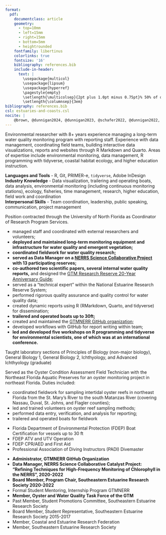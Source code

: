 ```yaml
---
format: 
  pdf: 
    documentclass: article
    geometry:
      - top=10mm
      - left=15mm
      - right=15mm
      - bottom=5mm
      - heightrounded
    fontfamily: libertinus
    colorlinks: true
    fontsize: '16'
    bibliography: references.bib
    include-in-header: 
      text: |
        \usepackage{multicol}
        \usepackage{lipsum}
        \usepackage{hyperref}
        \pagestyle{empty}
        \setlength{\multicolsep}{2pt plus 1.0pt minus 0.75pt}% 50% of original values
        \setlength{\columnsep}{3em}
bibliography: references.bib
csl: estuaries-and-coasts.csl
nocite: |
    @brown, @dunnigan2024, @dunnigan2023, @schafer2022, @dunnigan2022, @dix2019, @dunnigan2018, @dunnigan2017a, @dunnigan2017b
---
```


<!-- TITLE -->

```{=tex}
\begin{huge}\begin{center}{\bf SHANNON DUNNIGAN KIMMEL}\end{center}\end{huge}
```
<!--HEADLINE -->

<!-- ```{=tex} -->

<!-- \begin{center}\emph{Creative, detail-oriented professional with a passion for data visualization and scientific inquiry.} -->

<!-- \end{center} -->

<!-- ``` -->

<!-- CONTACT INFO -->

```{=tex}
\begin{center}shannon.d.kimmel@gmail.com ∙ 
\href{https://github.com/skdunnigan}{Github} ∙ \href{https://www.linkedin.com/in/shannon-kimmel/}{LinkedIn} ∙
\href{https://www.researchgate.net/profile/Shannon-Dunnigan}{ResearchGate} ∙
\href{https://orcid.org/0009-0004-6404-7008}{ORCID}
\end{center}
\vspace{0.2cm}
```
<!-- SUMMARY -->

Environmental researcher with 8+ years experience managing a long-term water quality monitoring program with reporting staff. Experience with data management, coordinating field teams, building interactive data visualizations, reports and websites through R Markdown and Quarto. Areas of expertise include environmental monitoring, data management, R programming with tidyverse, coastal habitat ecology, and higher education instruction.

<!-- SKILLS -->

```{=tex}
\begin{large}{\bf SKILLS}
  \vspace{3pt}
  \hrule
\end{large}
\vspace{-0.16cm}
```
**Languages and Tools** - R, Git, PRIMER-e, `tidyverse`, Adobe InDesign\
**Industry Knowledge** - Data visualization, trailering and operating boats, data analysis, environmental monitoring (including continuous monitoring stations), ecology, fisheries, time management, research, higher education, field work and coordination\
**Interpersonal Skills** - Team coordination, leadership, public speaking, communication, project management

<!-- EXPERIENCE : 1ST BULLET-->

```{=tex}
\begin{large}{\bf EXPERIENCE}
  \vspace{3pt}
  \hrule
  \begin{multicols}{2}
    \begin{flushleft}{\bf{GTM Research Reserve}}\end{flushleft}
    \begin{flushright}Apr 2017-\textit{Present}\end{flushright}
  \end{multicols}
  \vspace{-0.17cm}
  \begin{multicols}{2}
    \begin{flushleft}\textit{System-Wide Monitoring Program Manager}\end{flushleft}
    \begin{flushright}Ponte Vedra Beach, FL\end{flushright}\end
  {multicols}
\end{large}
\vspace{-0.16cm}
```
Position contracted through the University of North Florida as Coordinator of Research Program Services.

-   managed staff and coordinated with external researchers and volunteers;
-   **deployed and maintained long-term monitoring equipment and infrastructure for water quality and emergent vegetation;**
-   **coordinated fieldwork for water quality research;**
-   **served as Data Manager on a [NERRS Science Collaborative Project](https://nerrssciencecollaborative.org/project/Dix20) with 13 participating reserves;**
-   **co-authored two scientific papers, several internal water quality reports,** and designed the [GTM Research Reserve 20-Year Anniversary Guide](https://github.com/skdunnigan/quarto-resume/blob/b66696c59540717ccc8c5219921b5a885c5af50b/docs/GTM-Guide-2020.pdf){style="font-size: 11pt;"};
-   served as a "technical expert" within the National Estuarine Research Reserve System;
-   performed rigorous quality assurance and quality control for water quality data;
-   created dynamic reports using R (RMarkdown, Quarto, and tidyverse) for dissemination;
-   **trailered and operated boats up to 30ft;**
-   created and maintained the [GTMNERR GitHub organization](https://github.com/gtmnerr);
-   developed workflows with GitHub for report writing within team;
-   **led and developed five workshops on R programming and tidyverse for environmental scientists, one of which was at an international conference.**

\vspace{7pt}

<!-- EXPERIENCE : 2ND BULLET -->

```{=tex}
\begin{large}
  \begin{multicols}{2}
    \begin{flushleft}{\bf{University of North Florida}}\end{flushleft}
    \begin{flushright}Jan 2016-Dec 2021\end{flushright}
  \end{multicols}
  \vspace{-0.17cm}
  \begin{multicols}{2}
    \begin{flushleft}\textit{Adjunct Instructor, Department of Biology}\end
    {flushleft}\begin{flushright}Jacksonville, FL\end
    {flushright}
  \end{multicols}
\end{large}
\vspace{-0.16cm}
```
Taught laboratory sections of Principles of Biology (non-major biology), General Biology 1, General Biology 2, Ichthyology, and Advanced Ichthyology (graduate)

\vspace{7pt}

<!-- EXPERIENCE : 3RD BULLET -->

```{=tex}
\begin{large}
  \begin{multicols}{2}
    \begin{flushleft}{\bf{Florida Department of Environmental Protection}}\end{flushleft}
    \begin{flushright}Nov 2015-Apr 2016\end{flushright}
  \end{multicols}
  \vspace{-0.17cm}
  \begin{multicols}{2}
    \begin{flushleft}\textit{Environmental Scientist I}\end{flushleft}
    \begin{flushright}Ponte Vedra Beach, FL\end{flushright}
  \end{multicols}
\end{large}
\vspace{-0.16cm}
```
Served as the Oyster Condition Assessment Field Technician with the Northeast Florida Aquatic Preserves for an oyster monitoring project in northeast Florida. Duties included:

-   coordinated fieldwork for sampling intertidal oyster reefs in northeast Florida from the St. Mary's River to the south Matanzas River (covering Nassau, Duval, St. Johns, and Flagler counties);
-   led and trained volunteers on oyster reef sampling methods;
-   performed data entry, verification, and analysis for reporting;
-   trailered and operated boats for fieldwork

\vspace{7pt}

<!-- CERTIFICATIONS -->

```{=tex}
\begin{large}{\bf CERTIFICATIONS}
  \vspace{3pt}
  \hrule
\end{large}
\vspace{-0.16cm}
```
-   Florida Department of Environmental Protection (FDEP) Boat Certification for vessels up to 30 ft
-   FDEP ATV and UTV Operation
-   FDEP CPR/AED and First Aid
-   Professional Association of Diving Instructors (PADI) Divemaster

<!-- RELEVANT PUBLICATIONS AND PRESENTATIONS -->

```{=tex}
\begin{large}{\bf RELEVANT PUBLICATIONS AND PRESENTATIONS}
  \vspace{3pt}
  \hrule
\end{large}
\vspace{0.16cm}
```
::: {#refs}
:::

<!-- EDUCATION: 1ST BULLET -->

```{=tex}
\begin{large}
  {\bf EDUCATION}
  \vspace{3pt}
  \hrule
  \begin{multicols}{2}
    \begin{flushleft}{\bf University of North Florida}\end{flushleft}
    \begin{flushright}Jacksonville, FL\end{flushright}
  \end{multicols}
  \vspace{-0.17cm}
  \begin{multicols}{2}
    \begin{flushleft}Master of Science: Biology\end{flushleft}
  \end{multicols}
  \vspace{-0.25cm}
  \textit{Thesis: Habitat Value of Restored Intertidal Shoreline for Fish and Macrobenthic Communities in Northeast Florida.}
\end{large}
```
\vspace{0.2cm}

<!-- EDUCATION: 2ND BULLET -->

```{=tex}
\begin{large}
  \begin{multicols}{2}
    \begin{flushleft}{\bf Florida State University}\end{flushleft}
    \begin{flushright}Tallahassee, FL\end{flushright}
  \end{multicols}
  \vspace{-0.17cm}
  \begin{multicols}{2}
    \begin{flushleft}Bachelor of Science: Biological Science\end{flushleft}
  \end{multicols}
  \vspace{-0.25cm}
  
\end{large}
\vspace{3pt}
```
<!-- SYNERGISTIC ACTIVITIES : 1ST BULLET -->

```{=tex}
\begin{large}{\bf SYNERGISTIC ACTIVITIES}
  \vspace{3pt}
  \hrule
\end{large}
\vspace{-0.16cm}
```
-   **Administrator, GTMNERR GitHub Organization**
-   **Data Manager, NERRS Science Collaborative Catalyst Project: "Refining Techniques for High-Frequency Monitoring of Chlorophyll in the NERRS", 2020-2022**
-   **Board Member, Program Chair, Southeastern Estuarine Research Society 2020-2022**
-   Formal Student Mentoring, Internship Program GTMNERR
-   **Member, Oyster and Water Quality Task Force of the GTM**
-   Past Member, Student Promotions Committee, Southeastern Estuarine Research Society
-   Board Member, Student Representative, Southeastern Estuarine Research Society 2015-2017
-   Member, Coastal and Estuarine Research Federation
-   Member, Southeastern Estuarine Research Society

\vspace{7pt}
